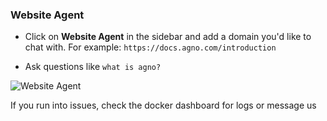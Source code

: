 ### Website Agent

- Click on **Website Agent** in the sidebar and add a domain you'd like to chat with. For example: `https://docs.agno.com/introduction`

- Ask questions like `what is agno?`

![Website Agent](/images/ai-app-website-assistant-local.png)

<Tip>If you run into issues, check the docker dashboard for logs or message us</Tip>
